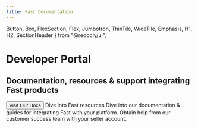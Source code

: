 ```yaml
---
title: Fast Documentation
---
```



  Button,
  Box,
  FlexSection,
  Flex,
  Jumbotron,
  ThinTile,
  WideTile,
  Emphasis,
  H1,
  H2,
  SectionHeader
} from "@redocly/ui";




<Jumbotron>
  <NavBar location={props.location} standalone={false} />
  <H1>Developer Portal</H1>
  <H2>Documentation, resources & support integrating Fast products</H2>
  <Flex p={20} justifyContent="center">
    <Button inversed transparent large to="developer-portal/index.md">
      Visit Our Docs
    </Button>
  </Flex>
</Jumbotron>
<Box my={25}>
  <SectionHeader>
    Dive into <Emphasis> Fast </Emphasis> resources
  </SectionHeader>
  <FlexSection justifyContent="space-around" flexWrap="wrap">
    <ThinTile to="developer-portal/index.md" icon={docs} header="Docs & Guides">
      Dive into our documentation & guides for integrating Fast with your
      platform.
    </ThinTile>
    <ThinTile
      to="https://help.fast.co/hc/en-us"
      icon={help}
      header="Account Help"
    >
      Obtain help from our customer success team with your seller account.
    </ThinTile>
  </FlexSection>
</Box>
